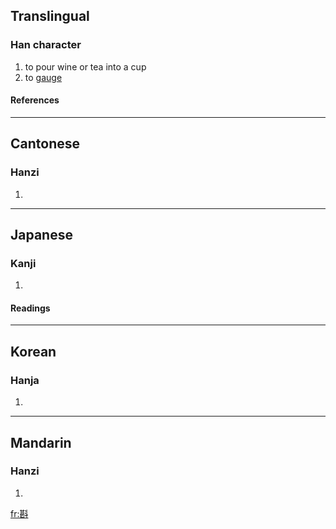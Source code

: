 ==Translingual==
===Han character===
{{Han char|rn=68|rad=斗|as=09|sn=13|four=4470<sub>0</sub>|canj=廿女卜十 (TVYJ)}}
# to pour wine or tea into a cup
# to [[gauge]]
====References====
{{Han ref|kx=0478.190|dkj=13517|dj=0837.070|hdz=32255.020|uh=659F|ud=26015|bh=B772|bd=46962}}
----
==Cantonese==
===Hanzi===
{{yue-hanzi|jyut=|y=jam1}}
# {{defn|Cantonese}}
----
==Japanese==
===Kanji===
{{ja-kanji|grade=|rs=斗09}}
# {{defn|Japanese}} 
====Readings====
{{ja-readings|on=[[しん]] (shin)|kun=[[くむ]] (kumu), [[くみかわす]] (kumikawasu)}}
----
==Korean==
===Hanja===
{{ko-hanja|hangeul=짐|eumhun=|rv=jim|mr=chim|y=cim}}
# {{defn|Korean}}
----
==Mandarin==
===Hanzi===
{{cmn-hanzi|pin=[[zhēn]] (zhen1)|wg=chen<sup>1</sup>}}
# {{defn|Mandarin}}

[[fr:斟]]